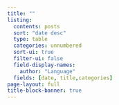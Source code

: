```yaml
---
title: ""
listing:
  contents: posts 
  sort: "date desc"
  type: table
  categories: unnumbered
  sort-ui: true
  filter-ui: false
  field-display-names:
    author: "Language"
  fields: [date, title,categories]
page-layout: full
title-block-banner: true
---
```



